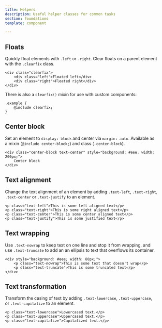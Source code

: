```yaml
---
title: Helpers
description: Useful helper classes for common tasks
section: foundations
template: component

---
```


## Floats

Quickly float elements with `.left` or `.right`. Clear floats on a parent element with the `.clearfix` class.

```
<div class="clearfix">
    <div class="left">Floated left</div>
    <div class="right">Floated right</div>
</div>
```

There is also a `clearfix()` mixin for use with custom components:

```
.example {
    @include clearfix;
}
```

## Center block

Set an element to `display: block` and center via `margin: auto`. Available as a mixin (`@include center-block;`) and class (`.center-block`).

```
<div class="center-block text-center" style="background: #eee; width: 200px;">
    Center block
</div>
```

## Text alignment

Change the text alignment of an element by adding `.text-left`, `.text-right`, `.text-center` or `.text-justify` to an element.

```
<p class="text-left">This is some left aligned text</p>
<p class="text-right">This is some right aligned text</p>
<p class="text-center">This is some center aligned text</p>
<p class="text-justify">This is some justified text</p>
```

## Text wrapping

Use `.text-nowrap` to keep text on one line and stop it from wrapping, and use `.text-truncate` to add an an ellipsis to text that overflows its container.

```
<div style="background: #eee; width: 80px;">
    <p class="text-nowrap">This is some text that doesn't wrap</p>
    <p class="text-truncate">This is some truncated text</p>
</div>
```

## Text transformation

Transform the casing of text by adding `.text-lowercase`, `.text-uppercase`, or `.text-capitalize` to an element.

```
<p class="text-lowercase">Lowercased text.</p>
<p class="text-uppercase">Uppercased text.</p>
<p class="text-capitalize">Capitalized text.</p>
```
